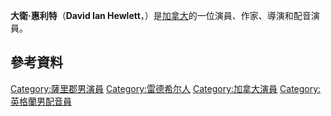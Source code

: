 {{Infobox person
| name         = David Hewlett
| image        = Davidhewlett2.JPG
| caption      = 
| birth_name   = David Ian Hewlett
| birth_date   = {{birth date and age |df=yes|1968|4|18}}<ref>{{cite web|url=http://www.tvguide.com/celebrities/david-hewlett/photos/146487/|title=David Hewlett|work=[[TV_Guide|TV Guide]]|accessdate=17 April 2015|archive-date=2016-05-29|archive-url=https://web.archive.org/web/20160529091419/http://www.tvguide.com/celebrities/david-hewlett/photos/146487|dead-url=no}}</ref>
| birth_place  = [[英格蘭|英格蘭]][[雷德希爾|雷德希爾]]
| death_date   = 
| othername    = 
| years_active = 1984–現在
| spouse       = {{marriage|[[Soo_Garay|Soo Garay]]|2000|2004}}<br>{{marriage|Jane Loughman|2008}}
}}
'''大衛·惠利特'''（'''David Ian Hewlett'''，{{bd|1968年|4月18日}}）是[[加拿大|加拿大]]的一位演員、作家、導演和配音演員。

==參考資料==
{{reflist}}

{{DEFAULTSORT:Hewlett, David}}
[[Category:薩里郡男演員|Category:薩里郡男演員]]
[[Category:雷德希尔人|Category:雷德希尔人]]
[[Category:加拿大演員|Category:加拿大演員]]
[[Category:英格蘭男配音員|Category:英格蘭男配音員]]